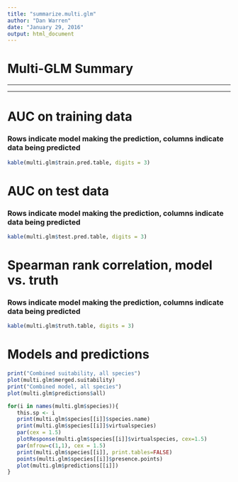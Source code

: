 ```yaml
---
title: "summarize.multi.glm"
author: "Dan Warren"
date: "January 29, 2016"
output: html_document
---
```

Multi-GLM Summary
=================================
***
  
***
# AUC on training data
### Rows indicate model making the prediction, columns indicate data being predicted
```r
kable(multi.glm$train.pred.table, digits = 3)
```


# AUC on test data
### Rows indicate model making the prediction, columns indicate data being predicted
```r
kable(multi.glm$test.pred.table, digits = 3)
```

# Spearman rank correlation, model vs. truth
### Rows indicate model making the prediction, columns indicate data being predicted
```r
kable(multi.glm$truth.table, digits = 3)
```


# Models and predictions
```r
print("Combined suitability, all species")
plot(multi.glm$merged.suitability)
print("Combined model, all species")
plot(multi.glm$predictions$all)

for(i in names(multi.glm$species)){
   this.sp <- i
   print(multi.glm$species[[i]]$species.name)
   print(multi.glm$species[[i]]$virtualspecies)
   par(cex = 1.5)
   plotResponse(multi.glm$species[[i]]$virtualspecies, cex=1.5)
   par(mfrow=c(1,1), cex = 1.5)
   print(multi.glm$species[[i]], print.tables=FALSE)
   points(multi.glm$species[[i]]$presence.points)
   plot(multi.glm$predictions[[i]])
}
```